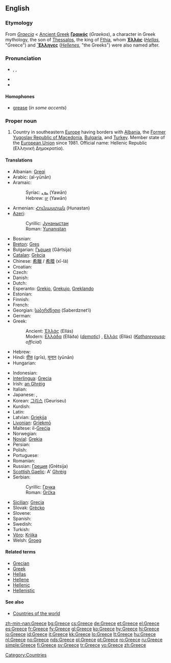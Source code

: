 {{wikipedia}}
==English==

===Etymology===
From {{etyl|la}} ''[[Graecia]]'' < [[Ancient Greek]] '''[[Γραικός]]''' (''Graekos''), a character in Greek mythology, the son of [[w:Thessalos|Thessalos]], the king of [[w:Fthia|Fthia]], whom '''[[Ἑλλάς]]''' (''[[Hellas]]'', "Greece") and '''[[Ἕλληνες]]''' (''[[Hellene]]s'', "the Greeks") were also named after.

===Pronunciation===
* {{enPR|grēs}}, {{IPA|/gɹiːs/}}, {{SAMPA|/gri:s/}}
* {{audio|en-us-Greece.ogg|Audio (US)}}
* {{rhymes|iːs}}

====Homophones====
* [[grease]] (''in some accents'')<!--some accents pronounce this word /gri:z/ for the verb-->

===Proper noun===
{{en-proper noun}}

# Country in southeastern [[Europe]] having borders with [[Albania]], the [[Former Yugoslav Republic of Macedonia]], [[Bulgaria]], and [[Turkey]]. Member state of the [[European Union]] since 1981. Official name: Hellenic Republic (Ελληνική Δημοκρατία).

====Translations====
{{trans-top|Country in Southeastern Europe}}
* Albanian: [[Greqi]]
* Arabic: {{Arab|[[اليونان]]}} (al-yūnān)
* Aramaic:
*: Syriac: [[ܝܘܢ]] (Yawān)
*: Hebrew: [[יון]] (Yawān)
* Armenian: [[Հունաստան]] (Hunastan)
* [[Azeri]]:
*: Cyrillic: [[Јунаныстан]]
*: Roman: [[Yunanıstan]]
* Bosnian: {{t-|bs|Grčka|f}}
* [[Breton]]: [[Gres]]
* Bulgarian: [[Гърция]] (Gǎrtsija) {{f}}
* [[Catalan]]: [[Grècia]]
* Chinese: [[希臘]] / [[希腊]] (xī-là)
* Croatian: {{t-|hr|Grčka|f}}
* Czech: {{t+|cs|Řecko}}
* Danish: {{t+|da|Grækenland}}
* Dutch: {{t+|nl|Griekenland}}
* Esperanto: [[Grekio]], [[Grekujo]], [[Greklando]]
* Estonian: {{t-|et|Kreeka}}
* Finnish: {{t+|fi|Kreikka}}
* French: {{t+|fr|Grèce|f}}
* Georgian: [[საბერძნეთი]] (Saberdznet‘i)
* German: {{t+|de|Griechenland|n}}
* Greek:
*: Ancient: [[Ἑλλάς]] (Ellás) {{f}}
*: Modern: [[Ελλάδα]] (Elláða) {{f}} (''[[demotic]]'') {{f}}, [[Ελλάς]] (Ellás) {{f}} (''[[Katharevousa]]; official'')
* Hebrew: {{he-translation|יוון|yaván}} {{f}}
* Hindi: [[ग्रीस]] (grīs), [[यूनान]] (yūnān)
* Hungarian: {{t+|hu|Görögország}}
{{trans-mid}}
* Indonesian: {{t-|id|Yunani|xs=Indonesian}}
* [[Interlingua]]: [[Grecia]]
* Irish: [[an Ghréig]] {{f}}
* Italian: {{t+|it|Grecia|f}}
* Japanese: {{t-|ja|ギリシャ|tr=Girisha|sc=Jpan}}, {{t+|ja|ギリシア|tr=Girishia|sc=Jpan}}
* Korean: [[그리스]] (Geuriseu)
* Kurdish: {{t-|ku|یونان|tr=Yunan|sc=ku-Arab}}
* Latin: {{t+|la|Graecia|f}}
* Latvian: [[Grieķija]] {{f}}
* [[Livonian]]: [[Grīekmō]]
* Maltese: il-[[Greċja]]
* Norwegian: {{t+|no|Hellas}}
* [[Novial]]: [[Grekia]]
* Persian: {{t+|fa|یونان|tr=Yunan|sc=fa-Arab|xs=Persian}}
* Polish: {{t+|pl|Grecja|f}}
* Portuguese: {{t+|pt|Grécia|f}}
* Romanian: {{t+|ro|Grecia|f}}
* Russian: [[Греция]] (Grétsija) {{f}}
* [[Scottish Gaelic]]: A' [[Grèig|Ghrèig]] {{f}}
* Serbian:
*: Cyrillic: [[Грчка]] {{f}}
*: Roman: [[Grčka#Serbian|Grčka]] {{f}}
* [[Sicilian]]: [[Grecia#Sicilian|Grecia]] {{f}}
* Slovak: [[Grécko]] {{n}}
* Slovene: {{t+|sl|Grčija|f}}
* Spanish: {{t+|es|Grecia|f}}
* Swedish: {{t+|sv|Grekland}}
* Turkish: {{t+|tr|Yunanistan}}
* [[Võro]]: [[Kriika]]
* Welsh: [[Groeg]] {{f}}
{{trans-bottom}}

====Related terms====
* [[Grecian]]
* [[Greek]]
* [[Hellas]]
* [[Hellene]]
* [[Hellenic]]
* [[Hellenistic]]

====See also====
* [[Appendix:Countries of the world|Countries of the world]]

[[Category:Countries]]

[[zh-min-nan:Greece]]
[[bg:Greece]]
[[cs:Greece]]
[[de:Greece]]
[[et:Greece]]
[[el:Greece]]
[[es:Greece]]
[[fr:Greece]]
[[fy:Greece]]
[[gl:Greece]]
[[ko:Greece]]
[[hy:Greece]]
[[hi:Greece]]
[[io:Greece]]
[[id:Greece]]
[[it:Greece]]
[[kk:Greece]]
[[lo:Greece]]
[[lt:Greece]]
[[hu:Greece]]
[[nl:Greece]]
[[no:Greece]]
[[nds:Greece]]
[[pl:Greece]]
[[pt:Greece]]
[[ro:Greece]]
[[ru:Greece]]
[[simple:Greece]]
[[fi:Greece]]
[[sv:Greece]]
[[tr:Greece]]
[[vo:Greece]]
[[zh:Greece]]
